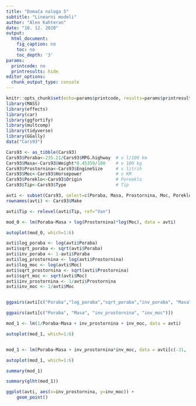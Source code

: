 ```yaml
---
title: "Domača naloga 5"
subtitle: "Linearni modeli"
author: "Alen Kahteran"
date: "10. 12. 2020"
output:
  html_document:
    fig_caption: no
    toc: no
    toc_depth: '3'
params:
  printcode: no
  printresults: hide
editor_options:
  chunk_output_type: console
---
```


```r
knitr::opts_chunk$set(echo=params$printcode, results=params$printresults, warning=FALSE, message=FALSE)
library(MASS)
library(effects)
library(car)
library(ggfortify)
library(multcomp)
library(tidyverse)
library(GGally)
data("Cars93")
```

```r
Cars93 <- as_tibble(Cars93)
Cars93$Poraba<-235.21/Cars93$MPG.highway  # v l/100 km
Cars93$Masa<-Cars93$Weight*0.45359/100    # v 100 kg
Cars93$Prostornina<-Cars93$EngineSize     # v litrih
Cars93$Moc<-Cars93$Horsepower             # v KM
Cars93$Poreklo<-Cars93$Origin             # Poreeklo
Cars93$Tip<-Cars93$Type                   # Tip

avti <- subset(Cars93, select=c(Poraba, Masa, Prostornina, Moc, Poreklo, Tip))
rownames(avti) <- Cars93$Make

avti$Tip <- relevel(avti$Tip, ref="Van")

mod_0 <- lm(Poraba~Masa + log(Prostornina)*log(Moc), data = avti)

autoplot(mod_0, which=1:6)

avti$log_poraba <- log(avti$Poraba)
avti$sqrt_poraba <- sqrt(avti$Poraba)
avti$inv_poraba <- 1-avti$Poraba
avti$log_prostornina <- log(avti$Prostornina)
avti$log_moc <- log(avti$Moc)
avti$sqrt_prostornina <- sqrt(avti$Prostornina)
avti$sqrt_moc <- sqrt(avti$Moc)
avti$inv_prostornina <- 1/avti$Prostornina
avti$inv_moc <- 1/avti$Moc


ggpairs(avti[c("Poraba","log_poraba","sqrt_poraba","inv_poraba", "Masa", "Prostornina", "log_prostornina", "sqrt_prostornina", "inv_prostornina", "Moc", "log_moc", "sqrt_moc", "inv_moc")])

ggpairs(avti[c("Poraba", "Masa", "inv_prostornina", "inv_moc")])

mod_1 <- lm(1/Poraba~Masa + inv_prostornina + inv_moc, data = avti)

autoplot(mod_1, which=1:6)


mod_1 <- lm(Poraba~Masa + inv_prostornina*inv_moc, data = avti[c(-31, -39, -42),])

autoplot(mod_1, which=1:6)

summary(mod_1)

summary(glht(mod_1))

ggplot(avti, aes(x=inv_prostornina, y=inv_moc)) +
    geom_point()
           


```
